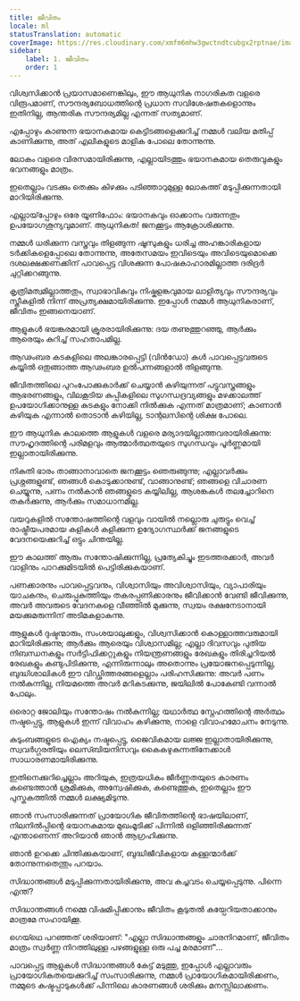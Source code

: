 ```yaml
---
title: ജീവിതം
locale: ml
statusTranslation: automatic
coverImage: https://res.cloudinary.com/xmfm6mhw3gwctndtcubgx2rptnae/image/upload/v1741354419/small_cover_la_gran_rebelion_28716e29d2.webp
sidebar:
    label: 1. ജീവിതം
    order: 1
---
```

വിശ്വസിക്കാൻ പ്രയാസമാണെങ്കിലും, ഈ ആധുനിക നാഗരികത വളരെ വിരൂപമാണ്, സൗന്ദര്യബോധത്തിന്റെ പ്രധാന സവിശേഷതകളൊന്നും ഇതിനില്ല, ആന്തരിക സൗന്ദര്യമില്ല എന്നത് സത്യമാണ്.

എപ്പോഴും കാണുന്ന ഭയാനകമായ കെട്ടിടങ്ങളെക്കുറിച്ച് നമ്മൾ വലിയ മതിപ്പ് കാണിക്കുന്നു, അത് എലികളുടെ മാളിക പോലെ തോന്നുന്നു.

ലോകം വളരെ വിരസമായിരിക്കുന്നു, എല്ലായിടത്തും ഭയാനകമായ തെരുവുകളും ഭവനങ്ങളും മാത്രം.

ഇതെല്ലാം വടക്കും തെക്കും കിഴക്കും പടിഞ്ഞാറുമുള്ള ലോകത്ത് മടുപ്പിക്കുന്നതായി മാറിയിരിക്കുന്നു.

എല്ലായ്‌പ്പോഴും ഒരേ യൂണിഫോം: ഭയാനകവും ഓക്കാനം വരുന്നതും ഉപയോഗശൂന്യവുമാണ്. ആധുനികത! ജനക്കൂട്ടം ആക്രോശിക്കുന്നു.

നമ്മൾ ധരിക്കുന്ന വസ്ത്രവും തിളങ്ങുന്ന ഷൂസുകളും ധരിച്ച അഹങ്കാരികളായ ടർക്കികളെപ്പോലെ തോന്നുന്നു, അതേസമയം ഇവിടെയും അവിടെയുമൊക്കെ ദശലക്ഷക്കണക്കിന് പാവപ്പെട്ട വിശക്കുന്ന പോഷകാഹാരമില്ലാത്ത ദരിദ്രർ ചുറ്റിക്കറങ്ങുന്നു.

കൃത്രിമത്വമില്ലാത്തതും, സ്വാഭാവികവും നിഷ്കളങ്കവുമായ ലാളിത്യവും സൗന്ദര്യവും സ്ത്രീകളിൽ നിന്ന് അപ്രത്യക്ഷമായിരിക്കുന്നു. ഇപ്പോൾ നമ്മൾ ആധുനികരാണ്, ജീവിതം ഇങ്ങനെയാണ്.

ആളുകൾ ഭയങ്കരമായി ക്രൂരരായിരിക്കുന്നു: ദയ തണുത്തുറഞ്ഞു, ആർക്കും ആരെയും കുറിച്ച് സഹതാപമില്ല.

ആഢംബര കടകളിലെ അലങ്കാരപ്പെട്ടി (വിൻഡോ) കൾ പാവപ്പെട്ടവരുടെ കയ്യിൽ ഒതുങ്ങാത്ത ആഢംബര ഉൽപന്നങ്ങളാൽ തിളങ്ങുന്നു.

ജീവിതത്തിലെ പുറംപോക്കുകാർക്ക് ചെയ്യാൻ കഴിയുന്നത് പട്ടുവസ്ത്രങ്ങളും ആഭരണങ്ങളും, വിലകൂടിയ കുപ്പികളിലെ സുഗന്ധദ്രവ്യങ്ങളും മഴക്കാലത്ത് ഉപയോഗിക്കാനുള്ള കുടകളും നോക്കി നിൽക്കുക എന്നത് മാത്രമാണ്; കാണാൻ കഴിയുക എന്നാൽ തൊടാൻ കഴിയില്ല, ടാന്റലസിന്റെ ശിക്ഷ പോലെ.

ഈ ആധുനിക കാലത്തെ ആളുകൾ വളരെ മര്യാദയില്ലാത്തവരായിരിക്കുന്നു: സൗഹൃദത്തിന്റെ പരിമളവും ആത്മാർത്ഥതയുടെ സുഗന്ധവും പൂർണ്ണമായി ഇല്ലാതായിരിക്കുന്നു.

നികുതി ഭാരം താങ്ങാനാവാതെ ജനക്കൂട്ടം ഞെരുങ്ങുന്നു; എല്ലാവർക്കും പ്രശ്നങ്ങളുണ്ട്, ഞങ്ങൾ കൊടുക്കാനുണ്ട്, വാങ്ങാനുണ്ട്; ഞങ്ങളെ വിചാരണ ചെയ്യുന്നു, പണം നൽകാൻ ഞങ്ങളുടെ കയ്യിലില്ല, ആശങ്കകൾ തലച്ചോറിനെ തകർക്കുന്നു, ആർക്കും സമാധാനമില്ല.

വയറുകളിൽ സന്തോഷത്തിന്റെ വളവും വായിൽ നല്ലൊരു ചുരുട്ടും വെച്ച് രാഷ്ട്രീയപരമായ കളികൾ കളിക്കുന്ന ഉദ്യോഗസ്ഥർക്ക് ജനങ്ങളുടെ വേദനയെക്കുറിച്ച് ഒട്ടും ചിന്തയില്ല.

ഈ കാലത്ത് ആരും സന്തോഷിക്കുന്നില്ല, പ്രത്യേകിച്ചും ഇടത്തരക്കാർ, അവർ വാളിനും പാറക്കുമിടയിൽ പെട്ടിരിക്കുകയാണ്.

പണക്കാരനും പാവപ്പെട്ടവനും, വിശ്വാസിയും അവിശ്വാസിയും, വ്യാപാരിയും യാചകനും, ചെരുപ്പുകുത്തിയും തകരപ്പണിക്കാരനും ജീവിക്കാൻ വേണ്ടി ജീവിക്കുന്നു, അവർ അവരുടെ വേദനകളെ വീഞ്ഞിൽ മുക്കുന്നു, സ്വയം രക്ഷനേടാനായി മയക്കുമരുന്നിന് അടിമകളാകുന്നു.

ആളുകൾ ദുഷ്ടന്മാരും, സംശയാലുക്കളും, വിശ്വസിക്കാൻ കൊള്ളാത്തവരുമായി മാറിയിരിക്കുന്നു; ആർക്കും ആരെയും വിശ്വാസമില്ല; എല്ലാ ദിവസവും പുതിയ നിബന്ധനകളും സർട്ടിഫിക്കറ്റുകളും നിയന്ത്രണങ്ങളും രേഖകളും തിരിച്ചറിയൽ രേഖകളും കണ്ടുപിടിക്കുന്നു, എന്നിരുന്നാലും അതൊന്നും പ്രയോജനപ്പെടുന്നില്ല, ബുദ്ധിശാലികൾ ഈ വിഡ്ഢിത്തരങ്ങളെല്ലാം പരിഹസിക്കുന്നു: അവർ പണം നൽകുന്നില്ല, നിയമത്തെ അവർ മറികടക്കുന്നു, ജയിലിൽ പോകേണ്ടി വന്നാൽ പോലും.

ഒരൊറ്റ ജോലിയും സന്തോഷം നൽകുന്നില്ല; യഥാർത്ഥ സ്നേഹത്തിന്റെ അർത്ഥം നഷ്ടപ്പെട്ടു, ആളുകൾ ഇന്ന് വിവാഹം കഴിക്കുന്നു, നാളെ വിവാഹമോചനം നേടുന്നു.

കുടുംബങ്ങളുടെ ഐക്യം നഷ്ടപ്പെട്ടു, ജൈവികമായ ലജ്ജ ഇല്ലാതായിരിക്കുന്നു, സ്വവർഗ്ഗരതിയും ലെസ്ബിയനിസവും കൈകഴുകുന്നതിനേക്കാൾ സാധാരണമായിരിക്കുന്നു.

ഇതിനെക്കുറിച്ചെല്ലാം അറിയുക, ഇത്രയധികം ജീർണ്ണതയുടെ കാരണം കണ്ടെത്താൻ ശ്രമിക്കുക, അന്വേഷിക്കുക, കണ്ടെത്തുക, ഇതെല്ലാം ഈ പുസ്തകത്തിൽ നമ്മൾ ലക്ഷ്യമിടുന്നു.

ഞാൻ സംസാരിക്കുന്നത് പ്രായോഗിക ജീവിതത്തിന്റെ ഭാഷയിലാണ്, നിലനിൽപ്പിന്റെ ഭയാനകമായ മുഖംമൂടിക്ക് പിന്നിൽ ഒളിഞ്ഞിരിക്കുന്നത് എന്താണെന്ന് അറിയാൻ ഞാൻ ആഗ്രഹിക്കുന്നു.

ഞാൻ ഉറക്കെ ചിന്തിക്കുകയാണ്, ബുദ്ധിജീവികളായ കള്ളന്മാർക്ക് തോന്നുന്നതെന്തും പറയാം.

സിദ്ധാന്തങ്ങൾ മടുപ്പിക്കുന്നതായിരിക്കുന്നു, അവ കച്ചവടം ചെയ്യപ്പെടുന്നു. പിന്നെ എന്ത്?

സിദ്ധാന്തങ്ങൾ നമ്മെ വിഷമിപ്പിക്കാനും ജീവിതം കൂടുതൽ കയ്പേറിയതാക്കാനും മാത്രമേ സഹായിക്കൂ.

ഗെയ്ഥെ പറഞ്ഞത് ശരിയാണ്: "എല്ലാ സിദ്ധാന്തങ്ങളും ചാരനിറമാണ്, ജീവിതം മാത്രം സ്വർണ്ണ നിറത്തിലുള്ള പഴങ്ങളുള്ള ഒരു പച്ച മരമാണ്"...

പാവപ്പെട്ട ആളുകൾ സിദ്ധാന്തങ്ങൾ കേട്ട് മടുത്തു, ഇപ്പോൾ എല്ലാവരും പ്രായോഗികതയെക്കുറിച്ച് സംസാരിക്കുന്നു, നമ്മൾ പ്രായോഗികമായിരിക്കണം, നമ്മുടെ കഷ്ടപ്പാടുകൾക്ക് പിന്നിലെ കാരണങ്ങൾ ശരിക്കും മനസ്സിലാക്കണം.

